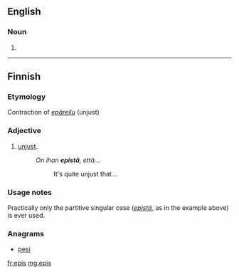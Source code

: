 ==English==

===Noun===
{{head|en|plural}}

# {{plural of|epi|lang=en}}

----

==Finnish==

===Etymology===
Contraction of ''[[epäreilu]]'' (unjust)

===Adjective===
{{fi-adj}}

# {{context|teen slang|lang=fi}} [[unjust]].
#: ''On ihan '''epistä''', että...''
#:: It's quite unjust that...

===Usage notes===
Practically only the partitive singular case (''[[epistä]]'', as in the example above) is ever used.

===Anagrams===
* [[pesi#Finnish|pesi]]

[[fr:epis]]
[[mg:epis]]